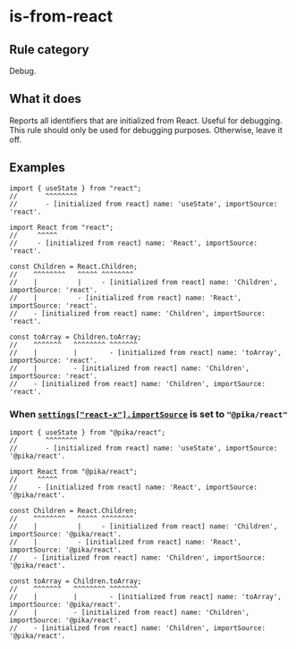 # is-from-react

## Rule category

Debug.

## What it does

Reports all identifiers that are initialized from React. Useful for debugging. This rule should only be used for debugging purposes. Otherwise, leave it off.

## Examples

```tsx
import { useState } from "react";
//       ^^^^^^^^
//       - [initialized from react] name: 'useState', importSource: 'react'.
```

```tsx
import React from "react";
//     ^^^^^
//     - [initialized from react] name: 'React', importSource: 'react'.

const Children = React.Children;
//    ^^^^^^^^   ^^^^^ ^^^^^^^^
//    |          |     - [initialized from react] name: 'Children', importSource: 'react'.
//    |          - [initialized from react] name: 'React', importSource: 'react'.
//    - [initialized from react] name: 'Children', importSource: 'react'.

const toArray = Children.toArray;
//    ^^^^^^^   ^^^^^^^^ ^^^^^^^
//    |         |        - [initialized from react] name: 'toArray', importSource: 'react'.
//    |         - [initialized from react] name: 'Children', importSource: 'react'.
//    - [initialized from react] name: 'Children', importSource: 'react'.
```

### When [`settings["react-x"].importSource`](https://eslint-react.xyz/docs/configuration#importsource) is set to `"@pika/react"`

```tsx
import { useState } from "@pika/react";
//       ^^^^^^^^
//       - [initialized from react] name: 'useState', importSource: '@pika/react'.
```

```tsx
import React from "@pika/react";
//     ^^^^^
//     - [initialized from react] name: 'React', importSource: '@pika/react'.

const Children = React.Children;
//    ^^^^^^^^   ^^^^^ ^^^^^^^^
//    |          |     - [initialized from react] name: 'Children', importSource: '@pika/react'.
//    |          - [initialized from react] name: 'React', importSource: '@pika/react'.
//    - [initialized from react] name: 'Children', importSource: '@pika/react'.

const toArray = Children.toArray;
//    ^^^^^^^   ^^^^^^^^ ^^^^^^^
//    |         |        - [initialized from react] name: 'toArray', importSource: '@pika/react'.
//    |         - [initialized from react] name: 'Children', importSource: '@pika/react'.
//    - [initialized from react] name: 'Children', importSource: '@pika/react'.
```
